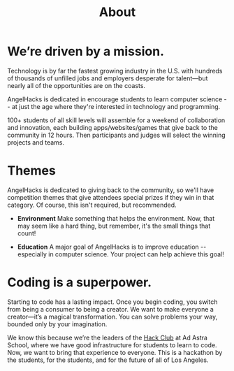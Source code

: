 
<Header sx={{ bg: 'primary' }} width="narrow">

# About

</Header>

<Container width="narrow">

# We’re driven by a mission.

Technology is by far the fastest growing industry in the U.S. with hundreds of thousands of unfilled jobs and employers desperate for talent—but nearly all of the opportunities are on the coasts. 

AngelHacks is dedicated in encourage students to learn computer science -- at just the age where they're interested in technology and programming.

100+ students of all skill levels will assemble for a weekend of collaboration and innovation, each building apps/websites/games that give back to the community in 12 hours. Then participants and judges will select the winning projects and teams.

# Themes

AngelHacks is dedicated to giving back to the community, so we'll have competition themes that give attendees special prizes if they win in that category. Of course, this isn't required, but recommended.

- **Environment**
  Make something that helps the environment. Now, that may seem like a hard thing, but remember, it's the small things that count!

- **Education**
  A major goal of AngelHacks is to improve education -- especially in computer science. Your project can help achieve this goal!


# Coding is a superpower.
Starting to code has a lasting impact. Once you begin coding, you switch from being a consumer to being a creator. We want to make everyone a creator—it’s a magical transformation. You can solve problems your way, bounded only by your imagination.

We know this because we’re the leaders of the [Hack Club](https://hackclub/) at Ad Astra School, where we have good infrastructure for students to learn to code. Now, we want to bring that experience to everyone. This is a hackathon by the students, for the students, and for the future of all of Los Angeles.

</Container>
